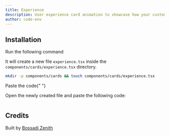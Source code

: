 ```yaml
---
title: Experience
description: User experience card animation to showcase how your customers think about your product
author: code-env
---
```


<ComponentPreview name="experience-cards" height={500} />

## Installation

<Steps>

<Step>Run the following command</Step>

It will create a new file `experience.tsx` inside the `components/cards/experience.tsx` directory.

```bash
mkdir -p components/cards && touch components/cards/experience.tsx
```

<Step>Paste the code</Step>{" "}

Open the newly created file and paste the following code:

```jsx file=<rootDir>/fg/cards/experience.tsx

```

</Steps>

## Credits

Built by [Bossadi Zenith](https://github.com/code-env)
